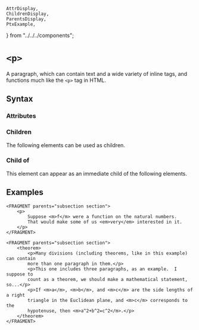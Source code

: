     AttrDisplay,
    ChildrenDisplay,
    ParentsDisplay,
    PtxExample,
} from "../../../components";

# `<p>`

A paragraph, which can contain text and a wide variety of inline tags, and
functions much like the `<p>` tag in HTML.

## Syntax

### Attributes

<AttrDisplay name="p" />

### Children

The following elements can be used as children.

<ChildrenDisplay name="p" />

### Child of

This element can appear as an immediate child of the following elements.

<ParentsDisplay name="p" />

## Examples

```ptx-example
<FRAGMENT parents="subsection section">
    <p>
        Suppose <m>f</m> were a function on the natural numbers.
        That would make some of us <em>very</em> interested in it.
    </p>
</FRAGMENT>
```

```ptx-example
<FRAGMENT parents="subsection section">
    <theorem>
        <p>Many divisions (including theorems, like in this example) can contain
        more than one paragraph in them.</p>
        <p>This one includes three paragraphs, as an example.  I suppose to
        count as a theorem, we should make a mathematical statement, so...</p>
        <p>If <m>a</m>, <m>b</m>, and <m>c</m> are the side lengths of a right
        triangle in the Euclidean plane, and <m>c</m> corresponds to the
        hypotenuse, then <m>a^2+b^2=c^2</m>.</p>
    </theorem>
</FRAGMENT>
```
    